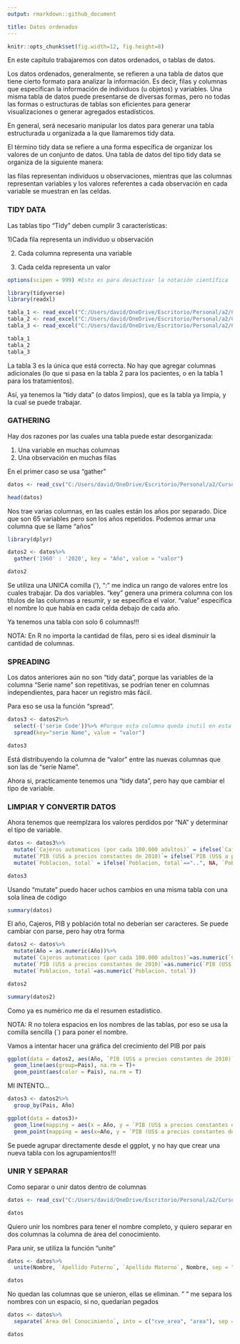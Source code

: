 ```yaml
---
output: rmarkdown::github_document

title: Datos ordenados
---
```


```r
knitr::opts_chunk$set(fig.width=12, fig.height=8)
```

En este capítulo trabajaremos con datos ordenados, o tablas de datos.

Los datos ordenados, generalmente, se refieren a una tabla de datos que tiene cierto formato para analizar la información. Es decir, filas y columnas que especifican la información de individuos (u objetos) y variables. Una misma tabla de datos puede presentarse de diversas formas, pero no todas las formas o estructuras de tablas son eficientes para generar visualizaciones o generar agregados estadísticos.

En general, será necesario manipular los datos para generar una tabla estructurada u organizada a la que llamaremos tidy data.

El término tidy data se refiere a una forma específica de organizar los valores de un conjunto de datos. Una tabla de datos del tipo tidy data se organiza de la siguiente manera:

las filas representan individuos u observaciones, mientras que las columnas representan variables y los valores referentes a cada observación en cada variable se muestran en las celdas.

### TIDY DATA

Las tablas tipo "Tidy" deben cumplir 3 características:

1)Cada fila representa un individuo u observación

2)  Cada columna representa una variable

3)  Cada celda representa un valor

```r
options(scipen = 999) #Esto es para desactivar la notación científica
```

```r
library(tidyverse)
library(readxl)
```

```r
tabla_1 <- read_excel("C:/Users/david/OneDrive/Escritorio/Personal/a2/Curso - R/6. Datos_ordenados/Datos_ordenados_datos/tablas_ejemplo.xls", sheet = "tabla1")
tabla_2 <- read_excel("C:/Users/david/OneDrive/Escritorio/Personal/a2/Curso - R/6. Datos_ordenados/Datos_ordenados_datos/tablas_ejemplo.xls", sheet = "tabla2")
tabla_3 <- read_excel("C:/Users/david/OneDrive/Escritorio/Personal/a2/Curso - R/6. Datos_ordenados/Datos_ordenados_datos/tablas_ejemplo.xls", sheet = "tabla3")

tabla_1
tabla_2
tabla_3
```

La tabla 3 es la única que está correcta. No hay que agregar columnas adicionales (lo que si pasa en la tabla 2 para los pacientes, o en la tabla 1 para los tratamientos).

Así, ya tenemos la "tidy data" (o datos limpios), que es la tabla ya limpia, y la cual se puede trabajar.

### GATHERING

Hay dos razones por las cuales una tabla puede estar desorganizada:

1)  Una variable en muchas columnas
2)  Una observación en muchas filas

En el primer caso se usa "gather"

```r
datos <- read_csv("C:/Users/david/OneDrive/Escritorio/Personal/a2/Curso - R/6. Datos_ordenados/Datos_ordenados_datos/datos_banco_mundial.csv")

head(datos)
```

Nos trae varias columnas, en las cuales están los años por separado. Dice que son 65 variables pero son los años repetidos. Podemos armar una columna que se llame "años"

```r
library(dplyr)

datos2 <- datos%>%
  gather('1960' : '2020', key = "Año", value = "valor")

datos2
```

Se utiliza una UNICA comilla ('), ":" me indica un rango de valores entre los cuales trabajar. Da dos variables. "key" genera una primera columna con los títulos de las columnas a resumir, y se especifica el valor. "value" especifica el nombre lo que había en cada celda debajo de cada año.

Ya tenemos una tabla con solo 6 columnas!!!

NOTA: En R no importa la cantidad de filas, pero si es ideal disminuir la cantidad de columnas.

### SPREADING

Los datos anteriores aún no son "tidy data", porque las variables de la columna "Serie name" son repetitivas, se podrían tener en columnas independientes, para hacer un registro más fácil.

Para eso se usa la función "spread".

```r
datos3 <- datos2%>%
  select(-('serie Code'))%>% #Porque esta columna queda inutil en esta organización, e impediria el nuevo arreglo
  spread(key="serie Name", value = "valor")

datos3
```

Está distribuyendo la columna de "valor" entre las nuevas columnas que son las de "serie Name".

Ahora si, practicamente tenemos una "tidy data", pero hay que cambiar el tipo de variable.

### LIMPIAR Y CONVERTIR DATOS

Ahora tenemos que reemplzara los valores perdidos por "NA" y determinar el tipo de variable.

```r
datos <- datos3%>%
  mutate(`Cajeros automaticos (por cada 100.000 adultos)` = ifelse(`Cajeros automaticos (por cada 100.000 adultos)`=="..", NA, `Cajeros automaticos (por cada 100.000 adultos)`))%>%
  mutate(`PIB (US$ a precios constantes de 2010)`= ifelse(`PIB (US$ a precios constantes de 2010)`== "..", NA, `PIB (US$ a precios constantes de 2010)`))%>%
  mutate(`Poblacion, total` = ifelse(`Poblacion, total`=="..", NA, `Poblacion, total`))

datos3
```

Usando "mutate" puedo hacer uchos cambios en una misma tabla con una sola línea de código

```r
summary(datos)
```

El año, Cajeros, PIB y población total no deberían ser caracteres. Se puede cambiar con parse, pero hay otra forma

```r
datos2 <- datos%>%
  mutate(Año = as.numeric(Año))%>%
  mutate(`Cajeros automaticos (por cada 100.000 adultos)`=as.numeric(`Cajeros automaticos (por cada 100.000 adultos)`))%>%
  mutate(`PIB (US$ a precios constantes de 2010)`=as.numeric(`PIB (US$ a precios constantes de 2010)`))%>%
  mutate(`Poblacion, total`=as.numeric(`Poblacion, total`))

datos2
```

```r
summary(datos2)
```

Como ya es numérico me da el resumen estadístico.

NOTA: R no tolera espacios en los nombres de las tablas, por eso se usa la comilla sencilla (`) para poner el nombre.

Vamos a intentar hacer una gráfica del crecimiento del PIB por país

```r
ggplot(data = datos2, aes(Año, `PIB (US$ a precios constantes de 2010)`))+
  geom_line(aes(group=Pais), na.rm = T)+
  geom_point(aes(color = Pais), na.rm = T)
```

MI INTENTO...

```r
datos3 <- datos2%>%
  group_by(Pais, Año)

ggplot(data = datos3)+
  geom_line(mapping = aes(x = Año, y = `PIB (US$ a precios constantes de 2010)`, linetype = Pais), na.rm=T)+
  geom_point(mapping = aes(x=Año, y = `PIB (US$ a precios constantes de 2010)`, color = Pais),na.rm = T)
```

Se puede agrupar directamente desde el ggplot, y no hay que crear una nueva tabla con los agrupamientos!!!

### UNIR Y SEPARAR

Como separar o unir datos dentro de columnas

```r
datos <- read_csv("C:/Users/david/OneDrive/Escritorio/Personal/a2/Curso - R/6. Datos_ordenados/Datos_ordenados_datos/Investigadores-SNI-Vigentes-2018.csv")

datos
```

Quiero unir los nombres para tener el nombre completo, y quiero separar en dos columnas la columna de área del conocimiento.

Para unir, se utiliza la función "unite"

```r
datos <- datos%>%
  unite(Nombre, `Apellido Paterno`, `Apellido Materno`, Nombre, sep = " ")

datos  
```

No quedan las columnas que se unieron, ellas se eliminan. " " me separa los nombres con un espacio, si no, quedarían pegados

```r
datos <- datos%>%
  separate(`Area del Conocimiento`, into = c("cve_area", "area"), sep = ":")

datos
```

